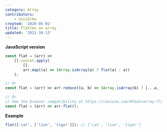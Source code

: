 ```yaml
---
category: Array
contributors:
    - nico2che
created: '2020-05-01'
title: Flatten an array
updated: '2021-10-13'
---
```


**JavaScript version**

```js flat.js
const flat = (arr) =>
    [].concat.apply(
        [],
        arr.map((a) => (Array.isArray(a) ? flat(a) : a))
    );

// Or
const flat = (arr) => arr.reduce((a, b) => (Array.isArray(b) ? [...a, ...flat(b)] : [...a, b]), []);

// Or
// See the browser compatibility at https://caniuse.com/#feat=array-flat
const flat = (arr) => arr.flat();
```

**Example**

```js example.js
flat(['cat', ['lion', 'tiger']]); // ['cat', 'lion', 'tiger']
```
